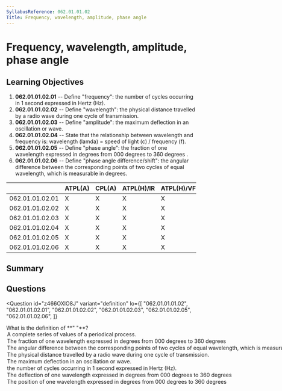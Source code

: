 ```yaml
---
SyllabusReference: 062.01.01.02
Title: Frequency, wavelength, amplitude, phase angle
---
```


# Frequency, wavelength, amplitude, phase angle

## Learning Objectives

1. **062.01.01.02.01** -- Define "frequency": the number of cycles occurring in
   1 second expressed in Hertz (Hz).
2. **062.01.01.02.02** -- Define "wavelength": the physical distance travelled
   by a radio wave during one cycle of transmission.
3. **062.01.01.02.03** -- Define "amplitude": the maximum deflection in an
   oscillation or wave.
4. **062.01.01.02.04** -- State that the relationship between wavelength and
   frequency is: wavelength (lamda) = speed of light (c) / frequency (f).
5. **062.01.01.02.05** -- Define "phase angle": the fraction of one wavelength
   expressed in degrees from 000 degrees to 360 degrees .
6. **062.01.01.02.06** -- Define "phase angle difference/shift": the angular
   difference between the corresponding points of two cycles of equal
   wavelength, which is measurable in degrees.

|                 | ATPL(A) | CPL(A) | ATPL(H)/IR | ATPL(H)/VFR | CPL(H) | IR  | CBIR(A) |
| --------------- | ------- | ------ | ---------- | ----------- | ------ | --- | ------- |
| 062.01.01.02.01 | X       | X      | X          | X           | X      | X   |         |
| 062.01.01.02.02 | X       | X      | X          | X           | X      | X   |         |
| 062.01.01.02.03 | X       | X      | X          | X           | X      | X   |         |
| 062.01.01.02.04 | X       | X      | X          | X           | X      | X   |         |
| 062.01.01.02.05 | X       | X      | X          | X           | X      | X   |         |
| 062.01.01.02.06 | X       | X      | X          | X           | X      | X   |         |

## Summary

## Questions

<Question
  id="z466OXlO8J"
  variant="definition"
  lo={[
    "062.01.01.01.02",
    "062.01.01.02.01",
    "062.01.01.02.02",
    "062.01.01.02.03",
    "062.01.01.02.05",
    "062.01.01.02.06",
  ]}
>
  <Text variant="oneCorrect">
    What is the definition of **"
    <Subject />
    "**?
  </Text>
  <Option id="z466OXlO8J-0" subject={["Cycle"]} why="Definition of cycle">
    A complete series of values of a periodical process.
  </Option>
  <Option id="z466OXlO8J-1" subject={["Phase"]} why="Definition of Phase">
    The fraction of one wavelength expressed in degrees from 000 degrees to 360
    degrees
  </Option>
  <Option
    id="z466OXlO8J-2"
    subject={["Phase Angle Difference", "Phase Angle Shift"]}
    why="Definition of Phase Angle Difference/Shift"
  >
    The angular difference between the corresponding points of two cycles of
    equal wavelength, which is measurable in degrees.
  </Option>
  <Option
    id="z466OXlO8J-3"
    subject={["Wavelength"]}
    why="Definition of wavelength"
  >
    The physical distance travelled by a radio wave during one cycle of
    transmission.
  </Option>
  <Option
    id="z466OXlO8J-4"
    subject={["Amplitude"]}
    why="Definition of amplitude"
  >
    The maximum deflection in an oscillation or wave.
  </Option>
  <Option
    id="z466OXlO8J-5"
    subject={["Frequency"]}
    why="Definition of frequency"
  >
    the number of cycles occurring in 1 second expressed in Hertz (Hz).
  </Option>
  <Option
    id="z466OXlO8J-6"
    why='Very close to the definition of Phase, with the correct definition being "The fraction of one wave..."'
  >
    The deflection of one wavelength expressed in degrees from 000 degrees to
    360 degrees
  </Option>
  <Option
    id="z466OXlO8J-7"
    why='Very close to the definition of Phase, with the correct definition being "The fraction of one wave..."'
  >
    The position of one wavelength expressed in degrees from 000 degrees to 360
    degrees
  </Option>
</Question>
